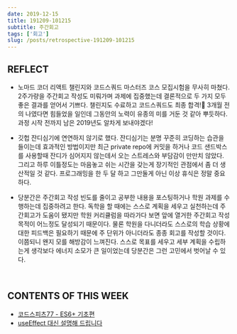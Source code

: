 ```yaml
---
date: 2019-12-15
title: 191209-101215
subtitle: 주간회고
tags: ['회고']
slug: /posts/retrospective-191209-101215
---
```


## REFLECT

- 노마드 코더 리액트 챌린지와 코드스쿼드 마스터즈 코스 모집시험을 무사히 마쳤다. 2주가량을 주간회고 작성도 미뤄가며 과제에 집중했는데 결론적으로 두 가지 모두 좋은 결과를 얻어서 기쁘다. 챌린지도 수료하고 코드스쿼드도 최종 합격!:star2: 3개월 전의 나였다면 힘들었을 일인데 그동안의 노력이 유종의 미를 거둔 것 같아 뿌듯하다. 과정 시작 전까지 남은 2019년도 알차게 보내야겠다!

- 깃헙 잔디심기에 연연하지 않기로 했다. 잔디심기는 분명 꾸준히 코딩하는 습관을 들이는데 효과적인 방법이지만 최근 private repo에 커밋을 하거나 코드 샌드박스를 사용할때 잔디가 심어지지 않는데서 오는 스트레스와 부담감이 만만치 않았다. 그리고 하루 이틀정도는 마음놓고 쉬는 시간을 갖는게 장기적인 관점에서 좀 더 생산적일 것 같다. 프로그래밍을 한 두 달 하고 그만둘게 아닌 이상 휴식은 정말 중요하다.

- 당분간은 주간회고 작성 빈도를 줄이고 공부한 내용을 포스팅하거나 학원 과제를 수행하는데 집중하려고 한다. 독학을 할 때에는 스스로 계획을 세우고 실천하는데 주간회고가 도움이 됐지만 학원 커리큘럼을 따라가다 보면 앞에 열거한 주간회고 작성 목적이 어느정도 달성되기 때문이다. 물론 학원을 다니더라도 스스로의 학습 상황에 대한 피드백은 필요하기 때문에 주 단위가 아니더라도 종종 회고를 작성할 것이다. 이쯤되니 왠지 모를 해방감이 느껴진다. 스스로 목표를 세우고 세부 계획을 수립하는게 생각보다 에너지 소모가 큰 일이었는데 당분간은 그런 고민에서 벗어날 수 있다.

<br />

## CONTENTS OF THIS WEEK

- [코드스피츠77 - ES6+ 기초편](https://www.youtube.com/watch?v=0j_eGoF8Q98&list=PLBNdLLaRx_rIF3jAbhliedtfixePs5g2q&index=2&t=102s)
- [useEffect 대신 설명해 드립니다](https://slides.com/rinae/let-you-know-useeffect#/)
